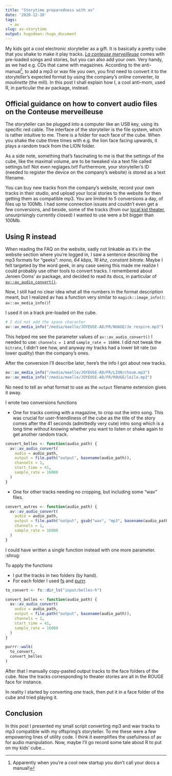 ```yaml
---
title: "Storytime preparedness with av"
date: '2020-12-10'
tags:
  - av
slug: av-storytime
output: hugodown::hugo_document
---
```


My kids got a cool electronic storyteller as a gift.
It is basically a pretty cube that you shake to make it play tracks.
[_La conteuse merveilleuse_](https://www.joyeuse.io/) comes with pre-loaded songs and stories, but you can also add your own.
Very handy, as we had e.g. CDs that came with magazines.
According to the anti-manual[^manual], to add a mp3 or wav file you own, you first need to convert it to the storyteller's expected format by using the company's online converter, _la moulinette_ (the mill).
In this post I shall explain how I, a cool anti-mom, used R, in particular the av package, instead.

## Official guidance on how to convert audio files on the Conteuse merveilleuse

The storyteller can be plugged into a computer like an USB key, using its specific red cable.
The interface of the storyteller is the file system, which is rather intuitive to me.
There is a folder for each face of the cube.
When you shake the cube three times with e.g. the lion face facing upwards, it plays a random track from the LION folder.

As a side note, something that's fascinating to me is that the settings of the cube, like the maximal volume, are to be tweaked via a text file called settings.txt!
Not even reglages.txt!
Furthermore, your storyteller's ID (needed to register the device on the company's website) is stored as a text filename.

You can buy new tracks from the company's website, record your own tracks in their studio, and upload your local stories to the website for then getting them as compatible mp3.
You are limited to 5 conversions a day, of files up to 100Mb.
I had some connection issues and couldn't even get a few conversions, and beside, some of the tracks (from our [local kid theater](http://www.lacachette.fr/lacachette_nancy.php), unsurprisingly currently closed) I wanted to use were a bit bigger than 100Mb.

## Using R instead

When reading the FAQ on the website, sadly not linkable as it's in the website section where you're logged in, I saw a sentence describing the mp3 formats for "geeks": _mono, 64 kbps, 16 khz, constant bitrate_.
Maybe I felt targeted by the word geek, in any case seeing this made me realize I could probably use other tools to convert tracks.
I remembered about Jeroen Ooms' av package, and decided to read its docs, in particular of [`av::av_audio_convert()`](https://docs.ropensci.org/av/reference/encoding.html).

Now, I still had no clear idea what all the numbers in the format description meant, but I realized av has a function very similar to `magick::image_info()`: `av::av_media_info()`!

I used it on a track pre-loaded on the cube.

```r
# I did not add the space character
av::av_media_info("/media/maelle/JOYEUSE-AD/FR/NUAGE/Je respire.mp3")
```

This helped me see the parameter values of `av::av_audio_convert()` I needed to use: `channels = 1` and `sample_rate = 16000`.
I did not tweak the `bitrate`, I didn't see how, and anyway my tracks had a lower bit rate (so lower quality) than the company's ones.

After the conversion I'll describe later, here's the info I got about new tracks.

```r
av::av_media_info("/media/maelle/JOYEUSE-AD/FR/LION/choum.mp3")
av::av_media_info("/media/maelle/JOYEUSE-AD/FR/ROUGE/leila.mp3")
```

No need to tell av what format to use as the `output` filename extension gives it away.

I wrote two conversions functions

* One for tracks coming with a magazine, to crop out the intro song. This was crucial for user-friendliness of the cube as the title of the story comes after the 41 seconds (admittedly very cute) intro song which is a long time without knowing whether you want to listen or shake again to get another random track.

```r
convert_belles <- function(audio_path) {
  av::av_audio_convert(
    audio = audio_path,
    output = file.path("output", basename(audio_path)),
    channels = 1,
    start_time = 41,
    sample_rate = 16000
  )
}
```

* One for other tracks needing no cropping, but including some "wav" files.

```r
convert_autres <- function(audio_path) {
  av::av_audio_convert(
    audio = audio_path,
    output = file.path("output", gsub("wav", "mp3", basename(audio_path))),
    channels = 1,
    sample_rate = 16000
  )
}
```

I could have written a single function instead with one more parameter. :shrug:

To apply the functions

* I put the tracks in two folders (by hand).
* For each folder I used [fs](https://fs.r-lib.org/) and [purrr](https://purrr.tidyverse.org/).

```r
to_convert <- fs::dir_ls("input/belles-h")

convert_belles <- function(audio_path) {
  av::av_audio_convert(
    audio = audio_path,
    output = file.path("output", basename(audio_path)),
    channels = 1,
    start_time = 41,
    sample_rate = 16000
  )
}

purrr::walk(
  to_convert,
  convert_belles
)
```

After that I manually copy-pasted output tracks to the face folders of the cube.
Now the tracks corresponding to theater stories are all in the ROUGE face for instance.

In reality I started by converting _one_ track, then put it in a face folder of the cube and tried playing it.

## Conclusion

In this post I presented my small script converting mp3 and wav tracks to mp3 compatible with my offspring's storyteller.
To me these were a few empowering lines of utility code.
I think it exemplifies the usefulness of av for audio manipulation.
Now, maybe I'll go record some tale about R to put on my kids' cube...

[^manual]: Apparently when you're a cool new startup you don't call your docs a manual!